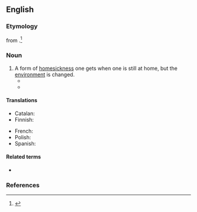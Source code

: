 ==English==

===Etymology===
{{coin|en|nat=Australian|occ=philosopher and researcher|Glenn Albrecht|in=2005|nobycat=1}} from {{af|en|lang1=la|sōlācium|t1=solace, comfort|-algia|t2=pain}}.<ref>{{cite-journal|en|work=Wired|date=2007-12-20|author=Clive Thompson|title=Clive Thompson on How the Next Victim of Climate Change Will Be Our Minds|issue=16.01|url=http://www.wired.com/techbiz/people/magazine/16-01/st_thompson/|archiveurl=https://archive.is/20130630162026/www.wired.com/techbiz/people/magazine/16-01/st_thompson/|archivedate=2013-06-30}}</ref>

===Noun===
{{en-noun|-}}

# A form of [[homesick]]ness one gets when one is still at home, but the [[environment]] is changed.
#* {{quote-book|en|year=2010|author=Albert Bates|title=The Biochar Solution: Carbon Farming and Climate Change|publisher=New Society Publishers|ISBN=9781550924596|passage=
There are many people writing and talking about extinction now, and about '''solastalgia''', the psychic or existential distress caused by environmental change.  Artists, musicians, dancers, and screenwriters are wringing profound '''solastalgia''' from the recesses of our collective subconscious and spinning its trajectory out into the light where we can get a better sense of it.}}
#* {{quote-book|en|title=The Villa at the Edge of the Empire |author=Fiona Farrell |year=2015 |page=342 |ISBN=9781775537519 |passage=Part of what I feel in this city is '''solastalgia''', not so much for buildings as for the routines I established around those buildings: the walk to visit friends in the CBD, the stroll to the cinema. }}

====Translations====
{{trans-top|form of homesickness}}
* Catalan: {{t|ca|solastàlgia|f}}
* Finnish: {{t+|fi|solastalgia}}
{{trans-mid}}
* French: {{t+|fr|solastalgie|f}}
* Polish: {{t+|pl|solastalgia|f}}
* Spanish: {{t|es|solastalgia|f}}
{{trans-bottom}}

====Related terms====
* {{l|en|nostalgia}}

===References===
<references/>